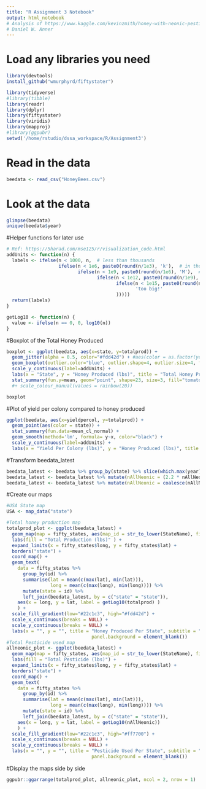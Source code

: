 ```yaml
---
title: "R Assignment 3 Notebook"
output: html_notebook
# Analysis of https://www.kaggle.com/kevinzmith/honey-with-neonic-pesticide Data
# Daniel W. Anner 
---
```

# Load any libraries you need
```r
library(devtools)
install_github("wmurphyrd/fiftystater")

library(tidyverse)
#library(tibble)
library(readr)
library(dplyr)
library(fiftystater)
library(viridis)
library(mapproj)
#library(ggpubr)
setwd('/home/rstudio/dssa_workspace/R/Assignment3')
```

# Read in the data
```r
beedata <- read_csv("HoneyBees.csv")
```

# Look at the data
```r
glimpse(beedata)
unique(beedata$year)
```

#Helper functions for later use
```r
# Ref: https://5harad.com/mse125/r/visualization_code.html
addUnits <- function(n) {
  labels <- ifelse(n < 1000, n,  # less than thousands
                   ifelse(n < 1e6, paste0(round(n/1e3), 'k'),  # in thousands
                          ifelse(n < 1e9, paste0(round(n/1e6), 'M'),  # in millions
                                 ifelse(n < 1e12, paste0(round(n/1e9), 'B'), # in billions
                                        ifelse(n < 1e15, paste0(round(n/1e12), 'T'), # in trillions
                                               'too big!'
                                        )))))
  return(labels)
}

getLog10 <- function(n) {
  value <- ifelse(n == 0, 0, log10(n))
}
```

#Boxplot of the Total Honey Produced
```r
boxplot <- ggplot(beedata, aes(x=state, y=totalprod)) +
  geom_jitter(alpha = 0.5, color="#fdd42d") + #aes(color = as.factor(year))) +
  geom_boxplot(outlier.color="blue", outlier.shape=4, outlier.size=4, fill="#22c1c3")  +
  scale_y_continuous(label=addUnits) + 
  labs(x = "State", y = "Honey Produced (lbs)", title = "Total Honey Produced Per State") +
  stat_summary(fun.y=mean, geom="point", shape=23, size=3, fill="tomato")
  #+ scale_colour_manual(values = rainbow(20)) 

boxplot
```

#Plot of yield per colony compared to honey produced
```r
ggplot(beedata, aes(x=yieldpercol, y=totalprod)) +
  geom_point(aes(color = state)) +
  stat_summary(fun.data=mean_cl_normal) + 
  geom_smooth(method='lm', formula= y~x, color="black") + 
  scale_y_continuous(label=addUnits) +
  labs(x = "Yield Per Colony (lbs)", y = "Honey Produced (lbs)", title = "Yield Per Colony to Honey Produced")
```

#Transform beedata_latest
```r
beedata_latest <- beedata %>% group_by(state) %>% slice(which.max(year))
beedata_latest <- beedata_latest %>% mutate(nAllNeonic = (2.2 * nAllNeonic))
beedata_latest <- beedata_latest %>% mutate(nAllNeonic = coalesce(nAllNeonic, 0))
```

#Create our maps
```r
#USA State map
USA <- map_data("state")

#Total honey production map
totalprod_plot <- ggplot(beedata_latest) + 
  geom_map(map = fifty_states, aes(map_id = str_to_lower(StateName), fill = getLog10(totalprod))) + 
  labs(fill = "Total Production (lbs)" ) + 
  expand_limits(x = fifty_states$long, y = fifty_states$lat) +
  borders("state") +
  coord_map() +
  geom_text(
    data = fifty_states %>%
      group_by(id) %>%
      summarise(lat = mean(c(max(lat), min(lat))),
                long = mean(c(max(long), min(long)))) %>%
      mutate(state = id) %>%
      left_join(beedata_latest, by = c("state" = "state")),
    aes(x = long, y = lat, label = getLog10(totalprod) )
    ) +
  scale_fill_gradient(low="#22c1c3", high="#fdd42d") +
  scale_x_continuous(breaks = NULL) +
  scale_y_continuous(breaks = NULL) +
  labs(x = "", y = "", title = "Honey Produced Per State", subtitle = "Normalized with log10") + theme(legend.position = "bottom", 
                               panel.background = element_blank())
#Total Pesticide used map
allneonic_plot <- ggplot(beedata_latest) +
  geom_map(map = fifty_states, aes(map_id = str_to_lower(StateName), fill = getLog10(nAllNeonic))) +
  labs(fill = "Total Pesticide (lbs)") +
  expand_limits(x = fifty_states$long, y = fifty_states$lat) +
  borders("state") +
  coord_map() +
  geom_text(
    data = fifty_states %>%
      group_by(id) %>%
      summarise(lat = mean(c(max(lat), min(lat))),
                long = mean(c(max(long), min(long)))) %>%
      mutate(state = id) %>%
      left_join(beedata_latest, by = c("state" = "state")),
    aes(x = long, y = lat, label = getLog10(nAllNeonic))
    ) +
  scale_fill_gradient(low="#22c1c3", high="#ff7700") +
  scale_x_continuous(breaks = NULL) +
  scale_y_continuous(breaks = NULL) +
  labs(x = "", y = "", title = "Pesticide Used Per State", subtitle = "Normalized with log10") + theme(legend.position = "bottom", 
                               panel.background = element_blank())
```

#Display the maps side by side
```r
ggpubr::ggarrange(totalprod_plot, allneonic_plot, ncol = 2, nrow = 1)
```